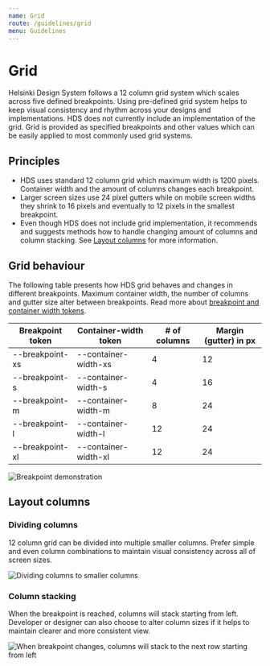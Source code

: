 ```yaml
---
name: Grid
route: /guidelines/grid
menu: Guidelines
---
```



# Grid

<LargeParagraph>
    Helsinki Design System follows a 12 column grid system which scales across five defined breakpoints. Using pre-defined grid system helps to keep visual consistency and rhythm across your designs and implementations.
</LargeParagraph>

<Notification labelText="Note!" className="siteNotification">
    HDS does not currently include an implementation of the grid. Grid is provided as specified breakpoints and other values which can be easily applied to most commonly used grid systems.
</Notification>

## Principles

- HDS uses standard 12 column grid which maximum width is 1200 pixels. Container width and the amount of columns changes each breakpoint.
- Larger screen sizes use 24 pixel gutters while on mobile screen widths they shrink to 16 pixels and eventually to 12 pixels in the smallest breakpoint.
- Even though HDS does not include grid implementation, it recommends and suggests methods how to handle changing amount of columns and column stacking. See [Layout columns](/guidelines/grid#layout-columns) for more information.

## Grid behaviour

The following table presents how HDS grid behaves and changes in different breakpoints. Maximum container width, the number of columns and gutter size alter between breakpoints. Read more about [breakpoint and container width tokens](/design-tokens/breakpoints#tokens).

Breakpoint token | Container-width token | # of columns | Margin (gutter) in px
-----------------|-----------------------|--------------|----------------------
--breakpoint-xs  | --container-width-xs  | 4            | 12
--breakpoint-s   | --container-width-s   | 4            | 16
--breakpoint-m   | --container-width-m   | 8            | 24
--breakpoint-l   | --container-width-l   | 12           | 24
--breakpoint-xl  | --container-width-xl  | 12           | 24

<Image src="../../static/grid-breakpoint-demonstration.png" alt="Breakpoint demonstration" style="max-width:100%" viewable/>

## Layout columns

### Dividing columns

12 column grid can be divided into multiple smaller columns. Prefer simple and even column combinations to maintain visual consistency across all of screen sizes.

<Image src="../../static/grid-layout-columns.png" alt="Dividing columns to smaller columns" style="max-width:100%" viewable/>

### Column stacking

When the breakpoint is reached, columns will stack starting from left. Developer or designer can also choose to alter column sizes if it helps to maintain clearer and more consistent view.

<Image src="../../static/grid-column-stacking.png" alt="When breakpoint changes, columns will stack to the next row starting from left" style="max-width:100%" viewable/>

